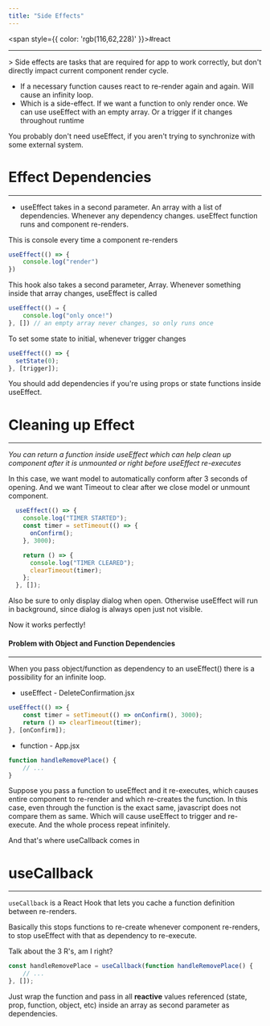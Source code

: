 ```yaml
---
title: "Side Effects"
---
```



<span style={{ color: 'rgb(116,62,228)' }}>#react</span>

---
&gt; Side effects are tasks that are required for app to work correctly, but don't directly impact current component render cycle.

- If a necessary function causes react to re-render again and again. Will cause an infinity loop.
- Which is a side-effect. If we want a function to only render once. We can use useEffect with an empty array. Or a trigger if it changes throughout runtime

You probably don't need useEffect, if you aren't trying to synchronize with some external system.

# Effect Dependencies
---
- useEffect takes in a second parameter. An array with a list of dependencies. Whenever any dependency changes. useEffect function runs and component re-renders.

This is console every time a component re-renders
```jsx
useEffect(() => {
	console.log("render")
})
```

This hook also takes a second parameter, Array. Whenever something inside that array changes, useEffect is called
```jsx
useEffect(() ⇒ {
	console.log("only once!")
}, []) // an empty array never changes, so only runs once
```

To set some state to initial, whenever trigger changes
```jsx
useEffect(() => {
  setState(0);
}, [trigger]);
```

You should add dependencies if you're using props or state functions inside useEffect.

# Cleaning up Effect
---
*You can return a function inside useEffect which can help clean up component after it is unmounted or right before useEffect re-executes*

In this case, we want model to automatically conform after 3 seconds of opening. And we want Timeout to clear after we close model or unmount component.

```jsx
  useEffect(() => {
    console.log("TIMER STARTED");
    const timer = setTimeout(() => {
      onConfirm();
    }, 3000);

    return () => {
      console.log("TIMER CLEARED");
      clearTimeout(timer);
    };
  }, []);
```

Also be sure to only display dialog when open. Otherwise useEffect will run in background, since dialog is always open just not visible.

Now it works perfectly!

#### Problem with Object and Function Dependencies
---
When you pass object/function as dependency to an useEffect() there is a possibility for an infinite loop.

- useEffect - DeleteConfirmation.jsx
```jsx
useEffect(() => {
	const timer = setTimeout(() => onConfirm(), 3000);
	return () => clearTimeout(timer);
}, [onConfirm]);
```

- function - App.jsx
```jsx
function handleRemovePlace() {
	// ...
}
```

Suppose you pass a function to useEffect and it re-executes, which causes entire component to re-render and which re-creates the function. In this case, even through the function is the exact same, javascript does not compare them as same. Which will cause useEffect to trigger and re-execute. And the whole process repeat infinitely.

And that's where useCallback comes in

# useCallback
---
`useCallback` is a React Hook that lets you cache a function definition between re-renders.

Basically this stops functions to re-create whenever component re-renders, to stop useEffect with that as dependency to re-execute.

Talk about the 3 R's, am I right?

```jsx
const handleRemovePlace = useCallback(function handleRemovePlace() {
	// ...
}, []);
```

Just wrap the function and pass in all **reactive** values referenced (state, prop, function, object, etc) inside an array as second parameter as dependencies.

